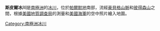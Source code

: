 {{coord|75|55|S|68|15|W|display=title}}

'''斯皮爾冰川'''是[[南極洲|南極洲]]的[[冰川|冰川]]，位於[[帕爾默地|帕爾默地]]南部，流經[[豪貝格山脈|豪貝格山脈]]和[[彼得森山|彼得森山]]之間，根據[[美國地質調查局|美國地質調查局]]的測量和[[美國海軍|美國海軍]]的空中照片繪入地圖。

{{Antarctica-geo-stub}}
[[Category:南極洲冰川|Category:南極洲冰川]]